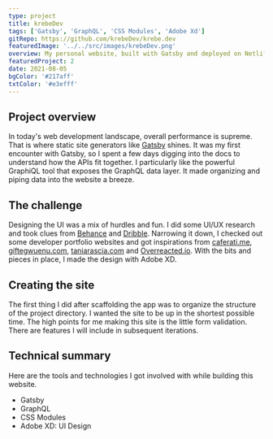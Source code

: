 ```yaml
---
type: project
title: krebeDev
tags: ['Gatsby', 'GraphQL', 'CSS Modules', 'Adobe Xd']
gitRepo: https://github.com/krebeDev/krebe.dev
featuredImage: '../../src/images/krebeDev.png'
overview: My personal website, built with Gatsby and deployed on Netlify.
featuredProject: 2
date: 2021-08-05
bgColor: '#217aff'
txtColor: '#e3efff'
---
```


## Project overview

In today's web development landscape, overall performance is supreme. That is where static site generators
like [Gatsby](https://www.gatsbyjs.com/) shines. It was my first encounter with Gatsby, so I spent a few days digging into the docs to
understand how the APIs fit together. I particularly like the powerful GraphiQL tool that exposes the GraphQL
data layer. It made organizing and piping data into the website a breeze.

## The challenge

Designing the UI was a mix of hurdles and fun. I did some UI/UX research and took
clues from [Behance](https://behance.com/) and [Dribble](https://dribbble.com/). Narrowing it down,
I checked out some developer portfolio websites and got
inspirations from [caferati.me](https://caferati.me/), [giftegwuenu.com](https://www.giftegwuenu.com/),
[taniarascia.com](https://www.taniarascia.com/) and [Overreacted.io](https://overreacted.io/).
With the bits and pieces in place, I made the design with Adobe XD.

## Creating the site

The first thing I did after scaffolding the app was to organize the structure of the project directory.
I wanted the site to be up in the shortest possible time.
The high points for me making this site is the little form validation.
There are features I will include in subsequent iterations.

## Technical summary

Here are the tools and technologies I got involved with while building this website.

- Gatsby
- GraphQL
- CSS Modules
- Adobe XD: UI Design

